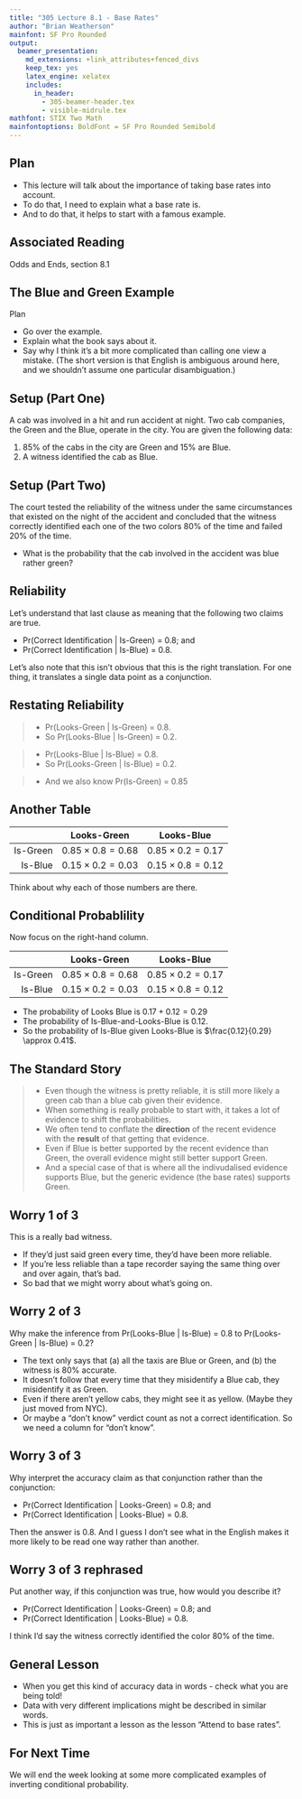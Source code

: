 ```yaml
---
title: "305 Lecture 8.1 - Base Rates"
author: "Brian Weatherson"
mainfont: SF Pro Rounded
output:
  beamer_presentation:
    md_extensions: +link_attributes+fenced_divs
    keep_tex: yes
    latex_engine: xelatex
    includes:
      in_header: 
        - 305-beamer-header.tex
        - visible-midrule.tex
mathfont: STIX Two Math
mainfontoptions: BoldFont = SF Pro Rounded Semibold
---
```


## Plan

- This lecture will talk about the importance of taking base rates into account.
- To do that, I need to explain what a base rate is.
- And to do that, it helps to start with a famous example.

## Associated Reading

Odds and Ends, section 8.1

## The Blue and Green Example

Plan

- Go over the example.
- Explain what the book says about it.
- Say why I think it's a bit more complicated than calling one view a mistake. (The short version is that English is ambiguous around here, and we shouldn't assume one particular disambiguation.)

## Setup (Part One)

A cab was involved in a hit and run accident at night. Two cab companies, the Green and the Blue, operate in the city. You are given the following data:

1. 85% of the cabs in the city are Green and 15% are Blue.
2. A witness identified the cab as Blue.

## Setup (Part Two)

The court tested the reliability of the witness under the same circumstances that existed on the night of the accident and concluded that the witness correctly identified each one of the two colors 80% of the time and failed 20% of the time.

- What is the probability that the cab involved in the accident was blue rather green?

## Reliability

Let's understand that last clause as meaning that the following two claims are true.

- Pr(Correct Identification $|$ Is-Green) = $0.8$; and
- Pr(Correct Identification $|$ Is-Blue) = $0.8$.

Let's also note that this isn't obvious that this is the right translation. For one thing, it translates a single data point as a conjunction.

## Restating Reliability

> - Pr(Looks-Green $|$ Is-Green) = $0.8$. 
> - So Pr(Looks-Blue $|$ Is-Green) = $0.2$. 

> - Pr(Looks-Blue $|$ Is-Blue) = $0.8$. 
> - So Pr(Looks-Green $|$ Is-Blue) = $0.2$. 

> - And we also know Pr(Is-Green) = $0.85$

## Another Table

|          |      Looks-Green          |          Looks-Blue       |
|---------:|:-------------------------:|:-------------------------:|
| Is-Green | $0.85 \times 0.8 = 0.68$ | $0.85 \times 0.2 = 0.17$ |
| Is-Blue  | $0.15 \times 0.2 = 0.03$ | $0.15 \times 0.8 = 0.12$ |
 
Think about why each of those numbers are there.

## Conditional Probablility

Now focus on the right-hand column.

|          |      Looks-Green          |          Looks-Blue       |
|---------:|:-------------------------:|:-------------------------:|
| Is-Green | $0.85 \times 0.8 = 0.68$ | $0.85 \times 0.2 = 0.17$ |
| Is-Blue  | $0.15 \times 0.2 = 0.03$ | $0.15 \times 0.8 = 0.12$ |
 
\pause
- The probability of Looks Blue is $0.17 + 0.12 = 0.29$ \pause
- The probability of Is-Blue-and-Looks-Blue is $0.12$. \pause
- So the probability of Is-Blue given Looks-Blue is $\frac{0.12}{0.29} \approx 0.41$.

## The Standard Story

> - Even though the witness is pretty reliable, it is still more likely a green cab than a blue cab given their evidence.
> - When something is really probable to start with, it takes a lot of evidence to shift the probabilities.
> - We often tend to conflate the **direction** of the recent evidence with the **result** of that getting that evidence.
> - Even if Blue is better supported by the recent evidence than Green, the overall evidence might still better support Green.
> - And a special case of that is where all the indivudalised evidence supports Blue, but the generic evidence (the base rates) supports Green.

## Worry 1 of 3

This is a really bad witness.

- If they'd just said green every time, they'd have been more reliable.
- If you're less reliable than a tape recorder saying the same thing over and over again, that's bad.
- So bad that we might worry about what's going on.

## Worry 2 of 3

Why make the inference from Pr(Looks-Blue $|$ Is-Blue) = $0.8$ to Pr(Looks-Green $|$ Is-Blue) = $0.2$? \pause

- The text only says that (a) all the taxis are Blue or Green, and (b) the witness is 80% accurate.
- It doesn't follow that every time that they misidentify a Blue cab, they misidentify it as Green. \pause
- Even if there aren't yellow cabs, they might see it as yellow. (Maybe they just moved from NYC). \pause
- Or maybe a "don't know" verdict count as not a correct identification. So we need a column for "don't know".

## Worry 3 of 3

Why interpret the accuracy claim as that conjunction rather than the conjunction:

- Pr(Correct Identification $|$ Looks-Green) = $0.8$; and
- Pr(Correct Identification $|$ Looks-Blue) = $0.8$.

Then the answer is 0.8. And I guess I don't see what in the English makes it more likely to be read one way rather than another.

## Worry 3 of 3 rephrased

Put another way, if this conjunction was true, how would you describe it?

- Pr(Correct Identification $|$ Looks-Green) = $0.8$; and
- Pr(Correct Identification $|$ Looks-Blue) = $0.8$. \pause

I think I'd say the witness correctly identified the color 80% of the time.

## General Lesson

- When you get this kind of accuracy data in words - check what you are being told!
- Data with very different implications might be described in similar words.
- This is just as important a lesson as the lesson "Attend to base rates".

## For Next Time

We will end the week looking at some more complicated examples of inverting conditional probability.